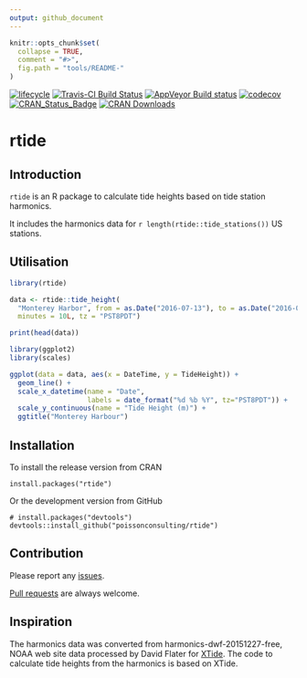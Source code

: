 ```yaml
---
output: github_document
---
```


<!-- README.md is generated from README.Rmd. Please edit that file -->

```r
knitr::opts_chunk$set(
  collapse = TRUE,
  comment = "#>",
  fig.path = "tools/README-"
)
```

[![lifecycle](https://img.shields.io/badge/lifecycle-stable-brightgreen.svg)](https://www.tidyverse.org/lifecycle/#stable)
[![Travis-CI Build Status](https://travis-ci.org/poissonconsulting/rtide.svg?branch=master)](https://travis-ci.org/poissonconsulting/rtide)
[![AppVeyor Build status](https://ci.appveyor.com/api/projects/status/598p54bq0m5qv0j1/branch/master?svg=true)](https://ci.appveyor.com/project/joethorley/rtide/branch/master)
[![codecov](https://codecov.io/gh/poissonconsulting/rtide/branch/master/graph/badge.svg)](https://codecov.io/gh/poissonconsulting/rtide)
[![CRAN_Status_Badge](http://www.r-pkg.org/badges/version/rtide)](https://cran.r-project.org/package=rtide)
[![CRAN Downloads](http://cranlogs.r-pkg.org/badges/grand-total/rtide)](https://cran.r-project.org/package=rtide)

# rtide

## Introduction

`rtide` is an R package to calculate tide heights based on tide station harmonics.

It includes the harmonics data for `r length(rtide::tide_stations())` US stations.

## Utilisation

```r
library(rtide)

data <- rtide::tide_height(
  "Monterey Harbor", from = as.Date("2016-07-13"), to = as.Date("2016-07-15"), 
  minutes = 10L, tz = "PST8PDT")

print(head(data))
```

```r
library(ggplot2)
library(scales)
```

```r
ggplot(data = data, aes(x = DateTime, y = TideHeight)) + 
  geom_line() + 
  scale_x_datetime(name = "Date", 
                   labels = date_format("%d %b %Y", tz="PST8PDT")) +
  scale_y_continuous(name = "Tide Height (m)") +
  ggtitle("Monterey Harbour")
```

## Installation

To install the release version from CRAN
```
install.packages("rtide")
```

Or the development version from GitHub
```
# install.packages("devtools")
devtools::install_github("poissonconsulting/rtide")
```

## Contribution

Please report any [issues](https://github.com/poissonconsulting/rtide/issues).

[Pull requests](https://github.com/poissonconsulting/rtide/pulls) are always welcome.

## Inspiration

The harmonics data was converted from harmonics-dwf-20151227-free, NOAA web site data
processed by David Flater for [XTide](http://www.flaterco.com/xtide/).
The code to calculate tide heights from the harmonics is based on XTide.
